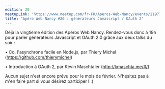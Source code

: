 ```yaml
---
edition: 20
meetupLink: 'https://www.meetup.com/fr-FR/Aperos-Web-Nancy/events/219778846/'
title: "Apéro Web Nancy #20 : générateurs Javascript / OAuth 2"
---
```


Déjà la vingtième édition des Apéros Web Nancy. Rendez-vous donc à 19h pour parler générateurs Javascript et OAuth 2.0 grâce aux deux talks du soir :

• Co, l'asynchrone facile en Node.js, par Thiery Michel (https://github.com/thierymichel)

• Introduction à OAuth 2, par Kévin Maschtaler (http://kmaschta.me/#/)

Aucun sujet n'est encore prévu pour le mois de février. N'hésitez pas à m'en faire part si vous désirez participer ! :)